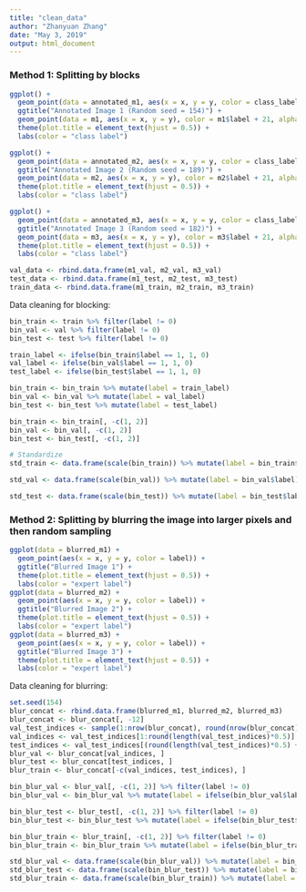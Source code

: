 ```yaml
---
title: "clean_data"
author: "Zhanyuan Zhang"
date: "May 3, 2019"
output: html_document
---
```


### Method 1: Splitting by blocks

```r
ggplot() +
  geom_point(data = annotated_m1, aes(x = x, y = y, color = class_label)) +
  ggtitle("Annotated Image 1 (Random seed = 154)") +
  geom_point(data = m1, aes(x = x, y = y), color = m1$label + 21, alpha = 0.01) +
  theme(plot.title = element_text(hjust = 0.5)) +
  labs(color = "class label")

ggplot() +
  geom_point(data = annotated_m2, aes(x = x, y = y, color = class_label)) +
  ggtitle("Annotated Image 2 (Random seed = 189)") +
  geom_point(data = m2, aes(x = x, y = y), color = m2$label + 21, alpha = 0.01) +
  theme(plot.title = element_text(hjust = 0.5)) +
  labs(color = "class label")

ggplot() +
  geom_point(data = annotated_m3, aes(x = x, y = y, color = class_label)) +
  ggtitle("Annotated Image 3 (Random seed = 182)") +
  geom_point(data = m3, aes(x = x, y = y), color = m3$label + 21, alpha = 0.01) +
  theme(plot.title = element_text(hjust = 0.5)) +
  labs(color = "class label")
```

```r
val_data <- rbind.data.frame(m1_val, m2_val, m3_val)
test_data <- rbind.data.frame(m1_test, m2_test, m3_test)
train_data <- rbind.data.frame(m1_train, m2_train, m3_train)
```

Data cleaning for blocking:
```r
bin_train <- train %>% filter(label != 0)
bin_val <- val %>% filter(label != 0)
bin_test <- test %>% filter(label != 0)

train_label <- ifelse(bin_train$label == 1, 1, 0)
val_label <- ifelse(bin_val$label == 1, 1, 0)
test_label <- ifelse(bin_test$label == 1, 1, 0)

bin_train <- bin_train %>% mutate(label = train_label)
bin_val <- bin_val %>% mutate(label = val_label)
bin_test <- bin_test %>% mutate(label = test_label)

bin_train <- bin_train[, -c(1, 2)]
bin_val <- bin_val[, -c(1, 2)]
bin_test <- bin_test[, -c(1, 2)]

# Standardize
std_train <- data.frame(scale(bin_train)) %>% mutate(label = bin_train$label)

std_val <- data.frame(scale(bin_val)) %>% mutate(label = bin_val$label)

std_test <- data.frame(scale(bin_test)) %>% mutate(label = bin_test$label)
```

### Method 2: Splitting by blurring the image into larger pixels and then random sampling

```r
ggplot(data = blurred_m1) +
  geom_point(aes(x = x, y = y, color = label)) +
  ggtitle("Blurred Image 1") +
  theme(plot.title = element_text(hjust = 0.5)) +
  labs(color = "expert label")
ggplot(data = blurred_m2) +
  geom_point(aes(x = x, y = y, color = label)) +
  ggtitle("Blurred Image 2") +
  theme(plot.title = element_text(hjust = 0.5)) +
  labs(color = "expert label")
ggplot(data = blurred_m3) +
  geom_point(aes(x = x, y = y, color = label)) +
  ggtitle("Blurred Image 3") +
  theme(plot.title = element_text(hjust = 0.5)) +
  labs(color = "expert label")
```

Data cleaning for blurring:
```r
set.seed(154)
blur_concat <- rbind.data.frame(blurred_m1, blurred_m2, blurred_m3)
blur_concat <- blur_concat[, -12]
val_test_indices <- sample(1:nrow(blur_concat), round(nrow(blur_concat)*0.2), replace = FALSE)
val_indices <- val_test_indices[1:round(length(val_test_indices)*0.5)]
test_indices <- val_test_indices[(round(length(val_test_indices)*0.5) + 1):length(val_test_indices)]
blur_val <- blur_concat[val_indices, ]
blur_test <- blur_concat[test_indices, ]
blur_train <- blur_concat[-c(val_indices, test_indices), ]

bin_blur_val <- blur_val[, -c(1, 2)] %>% filter(label != 0)
bin_blur_val <- bin_blur_val %>% mutate(label = ifelse(bin_blur_val$label == 1, 1, 0))

bin_blur_test <- blur_test[, -c(1, 2)] %>% filter(label != 0)
bin_blur_test <- bin_blur_test %>% mutate(label = ifelse(bin_blur_test$label == 1, 1, 0))

bin_blur_train <- blur_train[, -c(1, 2)] %>% filter(label != 0)
bin_blur_train <- bin_blur_train %>% mutate(label = ifelse(bin_blur_train$label == 1, 1, 0))

std_blur_val <- data.frame(scale(bin_blur_val)) %>% mutate(label = bin_blur_val$label)
std_blur_test <- data.frame(scale(bin_blur_test)) %>% mutate(label = bin_blur_test$label)
std_blur_train <- data.frame(scale(bin_blur_train)) %>% mutate(label = bin_blur_train$label)
```

